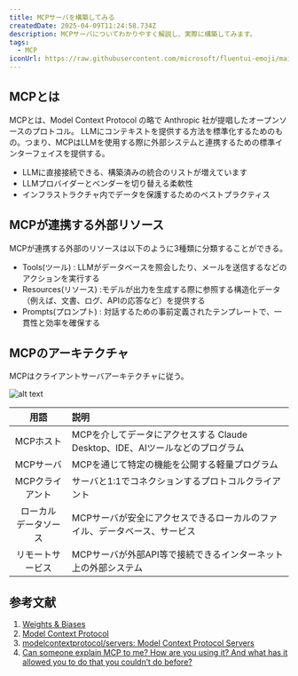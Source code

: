 ```yaml
---
title: MCPサーバを構築してみる
createdDate: 2025-04-09T11:24:58.734Z
description: MCPサーバについてわかりやすく解説し、実際に構築してみます。
tags:
  - MCP
iconUrl: https://raw.githubusercontent.com/microsoft/fluentui-emoji/main/assets/Zebra/Flat/zebra_flat.svg
---
```


## MCPとは

MCPとは、Model Context Protocol の略で Anthropic 社が提唱したオープンソースのプロトコル。
LLMにコンテキストを提供する方法を標準化するためのもの。つまり、MCPはLLMを使用する際に外部システムと連携するための標準インターフェイスを提供する。

* LLMに直接接続できる、構築済みの統合のリストが増えています
* LLMプロバイダーとベンダーを切り替える柔軟性
* インフラストラクチャ内でデータを保護するためのベストプラクティス

## MCPが連携する外部リソース

MCPが連携する外部のリソースは以下のように3種類に分類することができる。

* Tools(ツール) : LLMがデータベースを照会したり、メールを送信するなどのアクションを実行する
* Resources(リソース) :モデルが出力を生成する際に参照する構造化データ（例えば、文書、ログ、APIの応答など）を提供する
* Prompts(プロンプト) : 対話するための事前定義されたテンプレートで、一貫性と効率を確保する

## MCPのアーキテクチャ

MCPはクライアントサーバアーキテクチャに従う。

![alt text](../../public/static/assets/img/posts/mcp-server/img.png)

|   用語   |     説明     |
| :--------: | :---------- |
|  MCPホスト  | MCPを介してデータにアクセスする Claude Desktop、IDE、AIツールなどのプログラム  |
|  MCPサーバ  | MCPを通じて特定の機能を公開する軽量プログラム |
|  MCPクライアント  | サーバと1:1でコネクションするプロトコルクライアント  |
|  ローカル<br/>データソース  | MCPサーバが安全にアクセスできるローカルのファイル、データベース、サービス  |
|  リモートサービス  |  MCPサーバが外部API等で接続できるインターネット上の外部システム |

## 参考文献

1. [Weights & Biases](https://wandb.ai/byyoung3/Generative-AI/reports/The-Model-Context-Protocol-MCP-A-Guide-for-AI-Integration--VmlldzoxMTgzNDgxOQ)
1. [Model Context Protocol](https://modelcontextprotocol.io/)
1. [modelcontextprotocol/servers: Model Context Protocol Servers](https://github.com/modelcontextprotocol/servers)
1. [Can someone explain MCP to me? How are you using it? And what has it allowed you to do that you couldn’t do before?](https://www.reddit.com/r/ClaudeAI/comments/1h55zxd/can_someone_explain_mcp_to_me_how_are_you_using/?rdt=63919)
